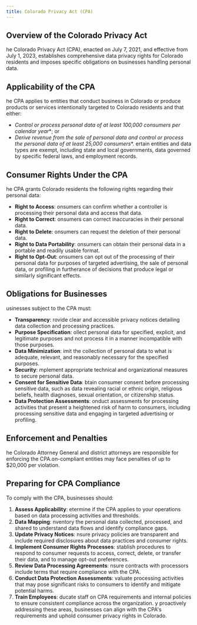 ```yaml
---
title: Colorado Privacy Act (CPA)
---
```


## Overview of the Colorado Privacy Act

he Colorado Privacy Act (CPA), enacted on July 7, 2021, and effective from July 1, 2023, establishes comprehensive data privacy rights for Colorado residents and imposes specific obligations on businesses handling personal data.
## Applicability of the CPA

he CPA applies to entities that conduct business in Colorado or produce products or services intentionally targeted to Colorado residents and that either:
- *Control or process personal data of at least 100,000 consumers per calendar year**; or
- *Derive revenue from the sale of personal data and control or process the personal data of at least 25,000 consumers**.
ertain entities and data types are exempt, including state and local governments, data governed by specific federal laws, and employment records.
## Consumer Rights Under the CPA

he CPA grants Colorado residents the following rights regarding their personal data:
- **Right to Access**: onsumers can confirm whether a controller is processing their personal data and access that data.
- **Right to Correct**: onsumers can correct inaccuracies in their personal data.
- **Right to Delete**: onsumers can request the deletion of their personal data.
- **Right to Data Portability**: onsumers can obtain their personal data in a portable and readily usable format.
- **Right to Opt-Out**: onsumers can opt out of the processing of their personal data for purposes of targeted advertising, the sale of personal data, or profiling in furtherance of decisions that produce legal or similarly significant effects.
## Obligations for Businesses

usinesses subject to the CPA must:
- **Transparency**: rovide clear and accessible privacy notices detailing data collection and processing practices.
- **Purpose Specification**: ollect personal data for specified, explicit, and legitimate purposes and not process it in a manner incompatible with those purposes.
- **Data Minimization**: imit the collection of personal data to what is adequate, relevant, and reasonably necessary for the specified purposes.
- **Security**: mplement appropriate technical and organizational measures to secure personal data.
- **Consent for Sensitive Data**: btain consumer consent before processing sensitive data, such as data revealing racial or ethnic origin, religious beliefs, health diagnoses, sexual orientation, or citizenship status.
- **Data Protection Assessments**: onduct assessments for processing activities that present a heightened risk of harm to consumers, including processing sensitive data and engaging in targeted advertising or profiling.
## Enforcement and Penalties

he Colorado Attorney General and district attorneys are responsible for enforcing the CPA.on-compliant entities may face penalties of up to $20,000 per violation.
## Preparing for CPA Compliance

To comply with the CPA, businesses should:

1. **Assess Applicability**: etermine if the CPA applies to your operations based on data processing activities and thresholds.
2. **Data Mapping**: nventory the personal data collected, processed, and shared to understand data flows and identify compliance gaps.
3. **Update Privacy Notices**: nsure privacy policies are transparent and include required disclosures about data practices and consumer rights.
4. **Implement Consumer Rights Processes**: stablish procedures to respond to consumer requests to access, correct, delete, or transfer their data, and to manage opt-out preferences.
5. **Review Data Processing Agreements**: nsure contracts with processors include terms that require compliance with the CPA.
6. **Conduct Data Protection Assessments**: valuate processing activities that may pose significant risks to consumers to identify and mitigate potential harms.
7. **Train Employees**: ducate staff on CPA requirements and internal policies to ensure consistent compliance across the organization.
y proactively addressing these areas, businesses can align with the CPA's requirements and uphold consumer privacy rights in Colorado.
